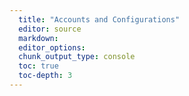 ```yaml
---
  title: "Accounts and Configurations"
  editor: source
  markdown: 
  editor_options: 
  chunk_output_type: console
  toc: true
  toc-depth: 3
---
```

